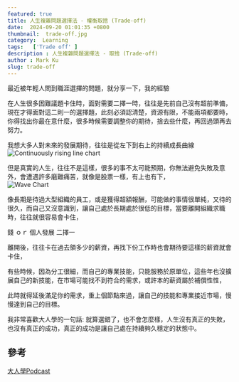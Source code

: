 ```yaml
---
featured: true
title: 人生複雜問題選擇法 - 權衡取捨 (Trade-off)
date:  2024-09-20 01:01:35 +0800
thumbnail:  trade-off.jpg
category:  Learning  
tags:   ['Trade off' ]
description : 人生複雜問題選擇法 - 取捨 (Trade-off)
author : Mark Ku
slug: trade-off
---
```

最近被年輕人問到職涯選擇的問題，就分享一下，我的經驗

在人生很多困難議題卡住時，面對需要二擇一時，往往是先前自己沒有超前準備，現在才得面對這二則一的選擇題，此刻必須認清楚，資源有限，不能兩項都要時，你得找出你最在意什麼，很多時候需要調整你的期待，捨去些什麼，再回過頭再去努力。  

我想大多人對未來的發展期待，往往是從左下到右上的持續成長曲線
![Continuously rising line chart](up-chart.png)

但是真實的人生，往往不是這樣，很多的事不太可能預期，你無法避免失敗及意外，會遭遇許多磨難痛苦，就像是股票一樣，有上也有下，  
![Wave Chart](wave.png)

像長期是待過大型組織的員工，或是獲得超額報酬，可能做的事情很單純，又待的很久，而自己又沒意識到，讓自己處於長期處於很低的目標，當要離開組織求職時，往往就很容易會卡住，  

錢 ｏｒ 個人發展 二擇一  

離開後，往往卡在過去領多少的薪資，再找下份工作時也會期待要這樣的薪資就會卡住，  

有些時候，因為分工很細，而自己的專業技能，只能服務於原單位，這些年也沒擴展自己的新技能，在市場可能找不到符合的需求，或許本的薪資屬於補償性性，       

此時就得延後滿足你的需求，重上個節點來過，讓自己的技能和專業接近市場，慢慢達到自己的目標。  

我非常喜歡大人學的一句話:
就算選錯了，也不會怎麼樣，人生沒有真正的失敗，也沒有真正的成功，真正的成功是讓自己處在持續夠久穩定的狀態中。

## 參考
[大人學Podcast](https://podcasts.apple.com/tw/podcast/%E5%A4%A7%E4%BA%BA%E7%9A%84small-talk/id1452688611)

